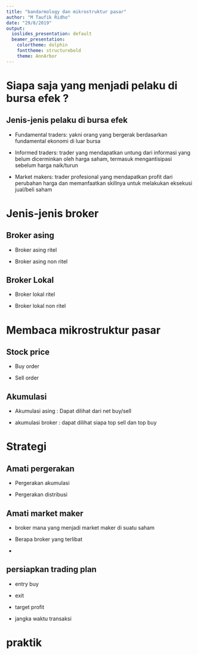 ```yaml
---
title: "bandarmology dan mikrostruktur pasar"
author: "M Taufik Ridho"
date: "29/8/2019"
output:
  ioslides_presentation: default
  beamer_presentation:
    colortheme: dolphin
    fonttheme: structurebold
    theme: AnnArbor
---
```


# Siapa saja yang menjadi pelaku di bursa efek ?

## Jenis-jenis pelaku di bursa efek

- Fundamental traders:  yakni orang yang bergerak berdasarkan fundamental ekonomi di luar bursa

- Informed traders:  trader yang mendapatkan untung dari informasi yang belum dicerminkan oleh harga saham, termasuk mengantisipasi sebelum harga naik/turun

- Market makers:  trader profesional yang mendapatkan profit dari perubahan harga dan memanfaatkan skillnya untuk melakukan eksekusi jual/beli saham

# Jenis-jenis broker

## Broker asing

- Broker asing ritel

- Broker asing non ritel

## Broker Lokal

- Broker lokal ritel

- Broker lokal non ritel

# Membaca mikrostruktur pasar

## Stock price

- Buy order

- Sell order

## Akumulasi

- Akumulasi asing : Dapat dilihat dari net buy/sell

- akumulasi broker : dapat dilihat siapa top sell dan top buy

# Strategi 

## Amati pergerakan

- Pergerakan akumulasi

- Pergerakan distribusi

## Amati market maker

- broker mana yang menjadi market maker di suatu saham

- Berapa broker yang terlibat

- 

## persiapkan trading plan

- entry buy

- exit

- target profit

- jangka waktu transaksi

# praktik

